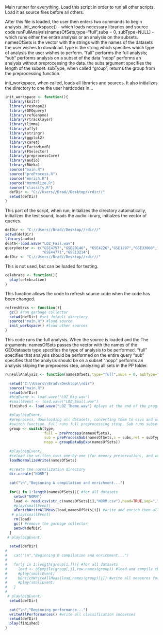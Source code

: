 Main runner for everything.
Load this script in order to run all other scripts.
Load it as source files before all others.

After this file is loaded, the user then enters two commands to begin analysis. 
init_workspace() - which loads necessary libraries and source code
runFullAnalysis(namesOfSets,type="full",subs = 0, subType=NULL) - which runs either the entire analysis or an analysis on the subsets. 
  namesOfSets is the vector with the strings with the names of the datasets the user wishes to download.
  type is the string which specifies which type of analysis the user wishes to perform. "full" performs the full analysis; "sub" performs 
  analysis on a subset of the data
  "nopp" performs an analysis without preprocessing the data.
  the subs argument specifies the length of the subset. 
  subType, when called "group", returns the group from the preprocessing function. 
  
init_workspace, when called, loads all libraries and sources.
It also initializes the directory to one the user hardcodes in...
```r
init_workspace <- function(){
  library(knitr)
  library(reshape2)
  library(GEOquery)
  library(refGenome)
  library(rtracklayer)
  library(limma)
  library(affy)
  library(stringr)
  library(ggplot2)
  library(caret)
  library(FactoMineR)
  library(FSelector)
  library(preprocessCore)
  library(audio)
  library(RWeka)
  source("main.R")
  source("preProcess.R")
  source("enrich.R")
  source("normalize.R")
  source("classify.R")
  defDir <- "C://Users//Brad//Desktop//rdir//"
  setwd(defDir)  
}
```

This part of the script, when run, initializes the directory automatically, 
initializes the test sound, loads the audio library, initialzes the vector of queries. 
```r
defDir <- "C://Users//Brad//Desktop//rdir//"
setwd(defDir)
library(audio)
death<-load.wave("LOZ_Fail.wav")
queryVector <- c("GSE4757","GSE28146", "GSE4226","GSE1297","GSE33000","GSE44768","GSE44770",
                 "GSE44771","GSE13214")
defDir <- "C://Users//Brad//Desktop//rdir//"
```

This is not used, but can be loaded for testing. 
```r
celebrate <- function(){
  play(celebration)
}
```

This function allows the code to refresh source code when the code has been changed.
```r
refreshSrcs <- function(){
  gc() #run garbage collector      
  setwd(defDir) #set default directory
  source("main.R") #load source
  init_workspace() #load other sources
}
```

This code runs the full analysis. When the source is loaded and the 
The arguments:
  namesOfSets passes the vector with the names of the GEOdatasets
  type specifies the type of analysis to be performed.
    "full" specifies that analysis should be performed on the entire query
    "sub" specifies that the analysis should be on a subset
    "nopp" performs an analysis skiping the preprocess step, analyzing all sets in the PP folder.
```r

runFullAnalysis <- function(namesOfSets,type="full",subs = 0, subType="groups"){
  
  setwd("C:\\Users\\Brad\\Desktop\\rdir")
  source("main.R")
  setwd(defDir)
  #bigEvent <- load.wave("LOZ_Big.wav")
  #smallEvent <- load.wave("LOZ_Small.wav")
  finished <- load.wave("LOZ_Theme.wav") #plays at the end of the program

  #play(bigEvent)
  #preprocess, downloading all datasets, converting them to csvs and writing them to files
  #switch function. Full runs full preprocessing stesp. Sub runs subsets. Nopp runs without preprocessing.
  group <- switch(type,
                  full = preProcess(namesOfSets),
                  sub = preProcessSub(namesOfSets,s = subs,ret = subType),
                  nopp = groupDataByExp(namesOfSets))
    
  #play(bigEvent)
  #reload the written csvs one-by-one (for memory preservation), and write their normalized equivalents
  loadNormalizeWrite(namesOfSets)
  
  #create the normalization directory
  dir.create("NORM")
  
  cat("\n","Beginning A compilation and enrichment...")
  
  for(i in 1:length(namesOfSets)){ #for all datasets 
    setwd("NORM")
    load <- read.csv(str_c(namesOfSets[i],"NORM.csv"),head=TRUE,sep=",") #read the file
    #play(smallEvent)
    aEnrichWriteAllMeas(load,namesOfSets[i]) #write and enrich them all
   # play(smallEvent)
    rm(load)
    gc() #remove the garbage collector
    setwd(defDir)
  }
 # play(bigEvent)
  
  setwd(defDir)
#   
#   cat("\n","Beginning B compilation and enrichment...")
#   
#   for(j in 1:length(group[1,])){ #for all datasets
#     load <- bCompile(group[,j],row.names(group)) #load and compile the stuff from the csvs
#     #play(smallEvent)
#     bEnrichWriteAllMeas(load,names(group)[j]) #write all measures for the loaded set 
#     #play(smallEvent)
#   }
#   
 # play(bigEvent)
  setwd(defDir)
  
  cat("\n","Beginning performance...")
  writeAllPerformances() #write all classification successes
  setwd(defDir)
  play(finished)
}
```